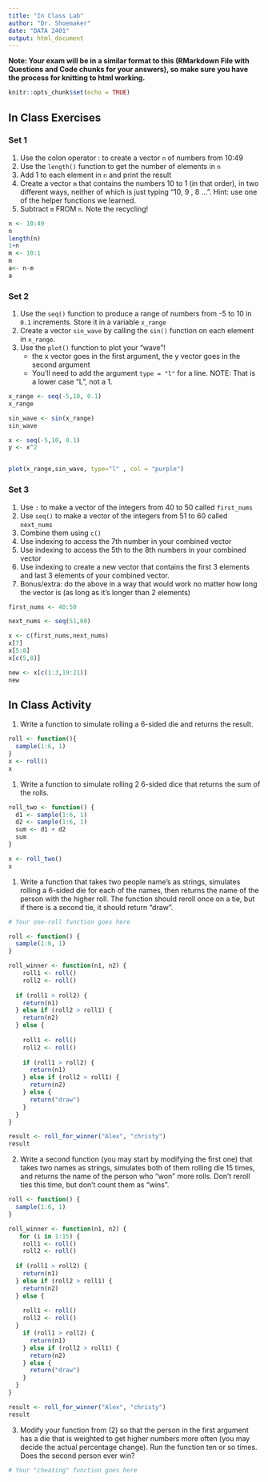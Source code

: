 ```yaml
---
title: "In Class Lab"
author: "Dr. Shoemaker"
date: "DATA 2401"
output: html_document
---
```

**Note: Your exam will be in a similar format to this (RMarkdown File with Questions and Code chunks for your answers), so make sure you have the process for knitting to html working.** 

```r
knitr::opts_chunk$set(echo = TRUE)
```

## In Class Exercises

### Set 1 

1. Use the colon operator : to create a vector `n` of numbers from 10:49
2. Use the `length()` function to get the number of elements in `n`
3. Add 1 to each element in `n` and print the result
4. Create a vector `m` that contains the numbers 10 to 1 (in that order), in two different ways, neither of which is just typing "10, 9 , 8 ...".  Hint: use one of the helper functions we learned.
5. Subtract `m` FROM `n`. Note the recycling!


```r
n <- 10:49
n
length(n)
1+n
m <- 10:1
m
a<- n-m
a

```

### Set 2 

1. Use the `seq()` function to produce a range of numbers from -5 to 10 in `0.1` increments. Store it in a variable `x_range`
2. Create a vector `sin_wave` by calling the `sin()` function on each element in `x_range`.
3. Use the `plot()` function to plot your "wave"!
     + the x vector goes in the first argument, the y vector goes in the second argument
     + You'll need to add the argument `type = "l"` for a line. NOTE: That is a lower case "L", not a 1. 


```r
x_range <- seq(-5,10, 0.1)
x_range

sin_wave <- sin(x_range)
sin_wave

x <- seq(-5,10, 0.1)
y <- x^2


plot(x_range,sin_wave, type="l" , col = "purple")
```


### Set 3 

1. Use `:` to make a vector of the integers from 40 to 50 called `first_nums`
2. Use `seq()` to make a vector of the integers from 51 to 60 called `next_nums`
3. Combine them using `c()`
4. Use indexing to access the 7th number in your combined vector
5. Use indexing to access the 5th to the 8th numbers in your combined vector
6. Use indexing to create a new vector that contains the first 3 elements and last 3 elements of your combined vector. 
7. Bonus/extra: do the above in a way that would work no matter how long the vector is (as long as it's longer than 2 elements)

```r
first_nums <- 40:50

next_nums <- seq(51,60)

x <- c(first_nums,next_nums)
x[7]
x[5:8]
x[c(5,8)]

new <- x[c(1:3,19:21)]
new
```


## In Class Activity

1. Write a function to simulate rolling a 6-sided die and returns the result.

```r
roll <- function(){
  sample(1:6, 1)
}
x <- roll()
x
```



1. Write a function to simulate rolling 2 6-sided dice that returns the sum of the rolls. 

```r
roll_two <- function() {
  d1 <- sample(1:6, 1)
  d2 <- sample(1:6, 1)
  sum <- d1 + d2
  sum
}

x <- roll_two()
x

```


1. Write a function that takes two people name's as strings, simulates rolling a 6-sided die for each of the names, then returns the name of the person with the higher roll. The function should reroll once on a tie, but if there is a second tie, it should return "draw". 

```r
# Your one-roll function goes here

roll <- function() {
  sample(1:6, 1)
}

roll_winner <- function(n1, n2) {
    roll1 <- roll()
    roll2 <- roll()
  
  if (roll1 > roll2) {
    return(n1)
  } else if (roll2 > roll1) {
    return(n2)
  } else {
    
    roll1 <- roll()
    roll2 <- roll()
     
    if (roll1 > roll2) {
      return(n1)
    } else if (roll2 > roll1) {
      return(n2)
    } else {
      return("draw")
    }
  }
}

result <- roll_for_winner("Alex", "christy")
result

```


2. Write a second function (you may start by modifying the first one) that takes two names as strings, simulates both of them rolling die 15 times, and returns the name of the person who "won" more rolls. Don't reroll ties this time, but don't count them as "wins". 

```r

roll <- function() {
  sample(1:6, 1)
}

roll_winner <- function(n1, n2) {
   for (i in 1:15) {
    roll1 <- roll()
    roll2 <- roll()
  
  if (roll1 > roll2) {
    return(n1)
  } else if (roll2 > roll1) {
    return(n2)
  } else {
    
    roll1 <- roll()
    roll2 <- roll()
  }   
    if (roll1 > roll2) {
      return(n1)
    } else if (roll2 > roll1) {
      return(n2)
    } else {
      return("draw")
    }
  }
}

result <- roll_for_winner("Alex", "christy")
result

```


3. Modify your function from (2) so that the person in the first argument has a die that is weighted to get higher numbers more often (you may decide the actual percentage change). Run the function ten or so times. Does the second person ever win?

```r
# Your "cheating" function goes here
```

